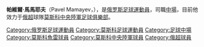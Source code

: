 {{expand|time=2013-06-13T06:50:12+00:00}}
{{noteTA
|G1=足球
|G2=俄超
}}
{{Football player infobox
| playername         = 馬馬耶夫<br />'' Pavel Mamayev ''
| image              =[[File:Pavel_Mamayev_2012.jpg|200px]]
| fullname           = Pavel Mamayev
| nickname           = 
| dateofbirth        = {{birth date and age|1988|9|17}}
| cityofbirth        = 莫斯科
| countryofbirth     = [[俄罗斯|俄罗斯]]
| height             = {{height|meters=1.80}}
| currentclub        = [[莫斯科中央陆军|莫斯科中央陸軍足球俱樂部]]
| clubnumber         = 17
| position           = [[防守中场|防守中场]]
| youthyears         = 2001-2004 <br> 2004-2007
| youthclubs         = [[莫斯科魚雷足球俱樂部|莫斯科魚雷足球俱樂部]]<br/>
| years              = 2004-2007 <br> 2007-
| clubs              = [[莫斯科魚雷足球俱樂部|莫斯科魚雷足球俱樂部]]<br/>[[莫斯科中央陸軍足球俱樂部|莫斯科中央陸軍足球俱樂部]]
| caps(goals)        = 40 (3)<br>128(6)
| nationalyears      = 2007-2010 <br> 2010-2011
| nationalteam       = [[俄罗斯21歲以下國家足球隊|俄罗斯U21]]<br>[[俄罗斯國家足球隊|俄罗斯]]
| nationalcaps(goals)= 14 (4)<br>2 (0)
| pcupdate           = 2013年5月26日 15:41 (UTC)
| ntupdate           = 2011年2月13日 15:41 (UTC)
}}
'''帕維爾·馬馬耶夫'''（Pavel Mamayev，{{bd|1988年|9月17日|}}），是[[俄罗斯|俄罗斯]][[足球|足球]][[運動員|運動員]]，司職[[中場|中場]]，目前他效力于[[俄超|俄超]]球隊[[莫斯科中央陸軍足球俱樂部|莫斯科中央陸軍足球俱樂部]]。

{{2016年歐洲國家盃俄羅斯參賽名單}}

{{DEFAULTSORT:Mamaev, Pavel}}
[[Category:俄罗斯足球運動員|Category:俄罗斯足球運動員]]
[[Category:莫斯科足球運動員|Category:莫斯科足球運動員]]
[[Category:足球中場|Category:足球中場]]
[[Category:莫斯科魚雷球員|Category:莫斯科魚雷球員]]
[[Category:莫斯科中央陸軍球員|Category:莫斯科中央陸軍球員]]
[[Category:俄超球員|Category:俄超球員]]